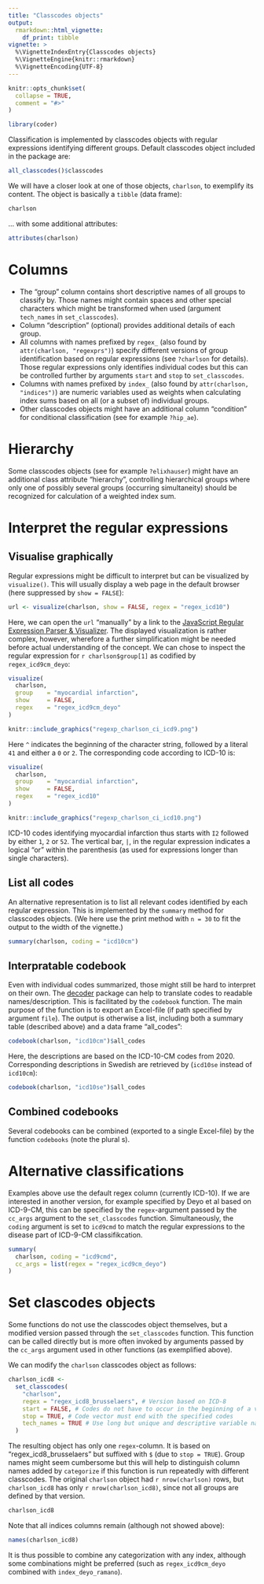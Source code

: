 ---
title: "Classcodes objects"
output: 
  rmarkdown::html_vignette:
    df_print: tibble
vignette: >
  %\VignetteIndexEntry{Classcodes objects}
  %\VignetteEngine{knitr::rmarkdown}
  %\VignetteEncoding{UTF-8}
---

```{r, include = FALSE}
knitr::opts_chunk$set(
  collapse = TRUE,
  comment = "#>"
)
```

```{r setup}
library(coder)
```

Classification is implemented by classcodes objects with regular expressions identifying different groups. Default classcodes object included in the package are:

```{r}
all_classcodes()$classcodes
```

We will have a closer look at one of those objects, `charlson`, to exemplify its content. The object is basically a `tibble` (data frame):


```{r}
charlson
```


... with some additional attributes:

```{r}
attributes(charlson)
```

# Columns

- The "group" column contains short descriptive names of all groups to classify by. Those names might contain spaces and other special characters which might be transformed when used (argument `tech_names` in `set_classcodes`). 
- Column "description" (optional) provides additional details of each group. 
- All columns with names prefixed by `regex_` (also found by `attr(charlson, "regexprs")`) specify different versions of group identification based on regular expressions (see `?charlson` for details). Those regular expressions only identifies individual codes but this can be controlled further by arguments `start` and `stop` to `set_classcodes`. 
- Columns with names prefixed by `index_` (also found by `attr(charlson, "indices")`) are numeric variables used as weights when calculating index sums based on all (or a subset of) individual groups.
- Other classcodes objects might have an additional column "condition" for conditional classification (see for example `?hip_ae`).

# Hierarchy

Some classcodes objects (see for example `?elixhauser`) might have an additional class attribute "hierarchy", controlling hierarchical groups where only one of possibly several groups (occurring simultaneity) should be recognized for calculation of a weighted index sum. 


# Interpret the regular expressions

## Visualise graphically

Regular expressions might be difficult to interpret but can be visualized by `visualize()`. This will usually display a web page in the default browser (here suppressed by `show = FALSE`):

```{r}
url <- visualize(charlson, show = FALSE, regex = "regex_icd10")
```

Here, we can open the `url` "manually" by a link to the [JavaScript Regular Expression Parser & Visualizer](`r url`). The displayed visualization is rather complex, however, wherefore a further simplification might be needed before actual understanding of the concept. We can chose to inspect the regular expression for `r charlson$group[1]` as codified by `regex_icd9cm_deyo`:

```{r}
visualize(
  charlson, 
  group    = "myocardial infarction", 
  show     = FALSE, 
  regex    = "regex_icd9cm_deyo"
)
```

```{r, echo = FALSE}
knitr::include_graphics("regexp_charlson_ci_icd9.png")

```

Here `^` indicates the beginning of the character string, followed by a literal `41` and either a `0` or `2`. The corresponding code according to ICD-10 is:



```{r}
visualize(
  charlson, 
  group    = "myocardial infarction", 
  show     = FALSE, 
  regex    = "regex_icd10"
)
```


```{r, echo = FALSE}
knitr::include_graphics("regexp_charlson_ci_icd10.png")

```

ICD-10 codes identifying myocardial infarction thus starts with `I2` followed by either `1`, `2` or `52`. The vertical bar, `|`, in the regular expression indicates a logical "or" within the parenthesis (as used for expressions longer than single characters). 


## List all codes

An alternative representation is to list all relevant codes identified by each regular expression. This is implemented by the `summary` method for classcodes objects. (We here use the print method with `n = 30` to fit the output to the width of the vignette.)

```{r}
summary(charlson, coding = "icd10cm")
```

## Interpratable codebook

Even with individual codes summarized, those might still be hard to interpret on their own. The [decoder](https://cancercentrum.bitbucket.io/decoder/) package can help to translate codes to readable names/description. This is facilitated by the `codebook` function. The main purpose of the function is to export an Excel-file (if path specified by argument `file`). The output is otherwise a list, including both a summary table (described above) and a data frame "all_codes":

```{r}
codebook(charlson, "icd10cm")$all_codes
```

Here, the descriptions are based on the ICD-10-CM codes from 2020. 
Corresponding descriptions in Swedish are retrieved by (`icd10se` instead of `icd10cm`):

```{r}
codebook(charlson, "icd10se")$all_codes
```


## Combined codebooks

Several codebooks can be combined (exported to a single Excel-file) by the function `codebooks` (note the plural s).


# Alternative classifications

Examples above use the default regex column (currently ICD-10). If we are interested in another version, for example specified by Deyo et al based on ICD-9-CM, this can be specified by the `regex`-argument passed by the `cc_args` argument to the `set_classcodes` function. Simultaneously, the `coding` argument is set to `icd9cmd` to match the regular expressions to the disease part of ICD-9-CM classifikcation. 

```{r}
summary(
  charlson, coding = "icd9cmd",
  cc_args = list(regex = "regex_icd9cm_deyo")
)
```


# Set clascodes objects

Some functions do not use the classcodes object themselves, but a modified version passed through the `set_classcodes` function. This function can be called directly but is more often invoked by arguments passed by the `cc_args` argument used in other functions (as exemplified above).

We can modify the `charlson` classcodes object as follows:

```{r}
charlson_icd8 <- 
  set_classcodes(
    "charlson",
    regex = "regex_icd8_brusselaers", # Version based on ICD-8
    start = FALSE, # Codes do not have to occur in the beginning of a vector
    stop = TRUE, # Code vector must end with the specified codes
    tech_names = TRUE # Use long but unique and descriptive variable names
  )
```

The resulting object has only one `regex`-column. It is based on "regex_icd8_brusselaers" but suffixed with `$` (due to `stop = TRUE`).
Group names might seem cumbersome but this will help to distinguish column names added by `categorize` if this function is run repeatedly with different classcodes.
The original `charlson` object had `r nrow(charlson)` rows, but `charlson_icd8` has only `r nrow(charlson_icd8)`, since not all groups are defined by that version.

```{r}
charlson_icd8
```

Note that all indices columns remain (although not showed above):
```{r}
names(charlson_icd8)
```
It is thus possible to combine any categorization with any index, although some combinations might be preferred (such as `regex_icd9cm_deyo` combined with `index_deyo_ramano`).


